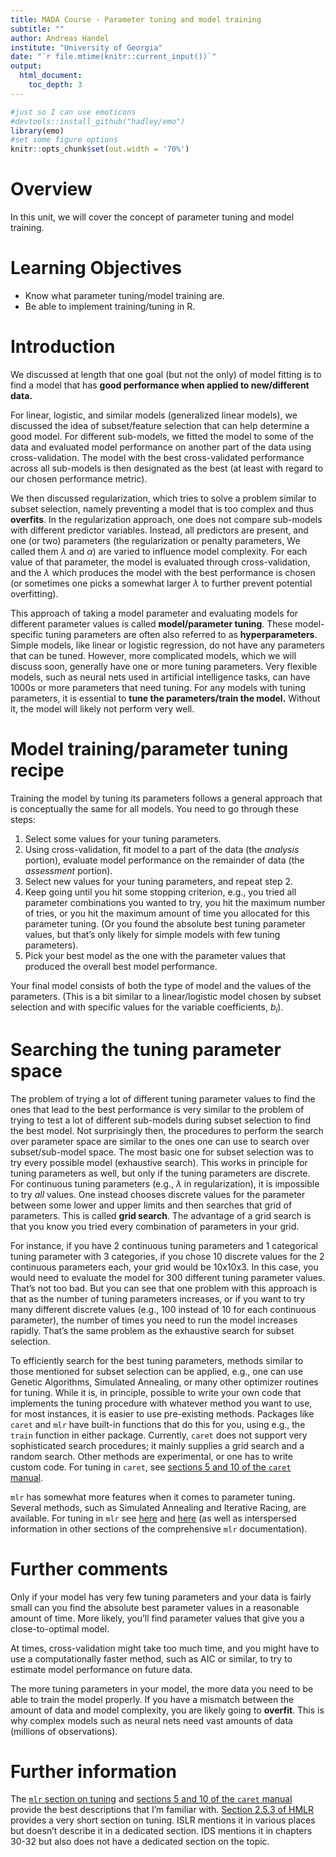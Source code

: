 ```yaml
---
title: MADA Course - Parameter tuning and model training
subtitle: ""
author: Andreas Handel
institute: "University of Georgia"
date: "`r file.mtime(knitr::current_input())`"
output: 
  html_document:
    toc_depth: 3
---
```


```r
#just so I can use emoticons
#devtools::install_github("hadley/emo")
library(emo)
#set some figure options
knitr::opts_chunk$set(out.width = '70%')
```



# Overview
In this unit, we will cover the concept of parameter tuning and model training.


# Learning Objectives
* Know what parameter tuning/model training are.
* Be able to implement training/tuning in R.



# Introduction

We discussed at length that one goal (but not the only) of model fitting is to find a model that has **good performance when applied to new/different data.** 

For linear, logistic, and similar models (generalized linear models), we discussed the idea of subset/feature selection that can help determine a good model. For different sub-models, we fitted the model to some of the data and evaluated model performance on another part of the data using cross-validation. The model with the best cross-validated performance across all sub-models is then designated as the best (at least with regard to our chosen performance metric).

We then discussed regularization, which tries to solve a problem similar to subset selection, namely preventing a model that is too complex and thus **overfits**. In the regularization approach, one does not compare sub-models with different predictor variables. Instead, all predictors are present, and one (or two) parameters (the regularization or penalty parameters, We called them $\lambda$ and $\alpha$) are varied to influence model complexity. For each value of that parameter, the model is evaluated through cross-validation, and the $\lambda$ which produces the model with the best performance is chosen (or sometimes one picks a somewhat larger $\lambda$ to further prevent potential overfitting).

This approach of taking a model parameter and evaluating models for different parameter values is called **model/parameter tuning**. These model-specific tuning parameters are often also referred to as **hyperparameters**. Simple models, like linear or logistic regression, do not have any parameters that can be tuned. However, more complicated models, which we will discuss soon, generally have one or more tuning parameters. Very flexible models, such as neural nets used in artificial intelligence tasks, can have 1000s or more parameters that need tuning. For any models with tuning parameters, it is essential to **tune the parameters/train the model.** Without it, the model will likely not perform very well.


# Model training/parameter tuning recipe

Training the model by tuning its parameters follows a general approach that is conceptually the same for all models. You need to go through these steps:

1. Select some values for your tuning parameters. 
2. Using cross-validation, fit model to a part of the data (the _analysis_ portion), evaluate model performance on the remainder of data (the _assessment_ portion).
3. Select new values for your tuning parameters, and repeat step 2.
4. Keep going until you hit some stopping criterion, e.g., you tried all parameter combinations you wanted to try, you hit the maximum number of tries, or you hit the maximum amount of time you allocated for this parameter tuning. (Or you found the absolute best tuning parameter values, but that's only likely for simple models with few tuning parameters).
5. Pick your best model as the one with the parameter values that produced the overall best model performance.

Your final model consists of both the type of model and the values of the parameters. (This is a bit similar to a linear/logistic model chosen by subset selection and with specific values for the variable coefficients, $b_i$).


# Searching the tuning parameter space

The problem of trying a lot of different tuning parameter values to find the ones that lead to the best performance is very similar to the problem of trying to test a lot of different sub-models during subset selection to find the best model. Not surprisingly then, the procedures to perform the search over parameter space are similar to the ones one can use to search over subset/sub-model space. The most basic one for subset selection was to try every possible model (exhaustive search). This works in principle for tuning parameters as well, but only if the tuning parameters are discrete. For continuous tuning parameters (e.g., $\lambda$ in regularization), it is impossible to try _all_ values. One instead chooses discrete values for the parameter between some lower and upper limits and then searches that grid of parameters. This is called **grid search**. The advantage of a grid search is that you know you tried every combination of parameters in your grid. 

For instance, if you have 2 continuous tuning parameters and 1 categorical tuning parameter with 3 categories, if you chose 10 discrete values for the 2 continuous parameters each, your grid would be 10x10x3. In this case, you would need to evaluate the model for 300 different tuning parameter values. That's not too bad. But you can see that one problem with this approach is that as the number of tuning parameters increases, or if you want to try many different discrete values (e.g., 100 instead of 10 for each continuous parameter), the number of times you need to run the model increases rapidly. That's the same problem as the exhaustive search for subset selection.

To efficiently search for the best tuning parameters, methods similar to those mentioned for subset selection can be applied, e.g., one can use Genetic Algorithms, Simulated Annealing, or many other optimizer routines for tuning. While it is, in principle, possible to write your own code that implements the tuning procedure with whatever method you want to use, for most instances, it is easier to use pre-existing methods. Packages like `caret` and `mlr` have built-in functions that do this for you, using e.g., the `train` function in either package. Currently, `caret` does not support very sophisticated search procedures; it mainly supplies a grid search and a random search. Other methods are experimental, or one has to write custom code. For tuning in `caret`, see [sections 5 and 10 of the `caret` manual](http://topepo.github.io/caret/).

`mlr` has somewhat more features when it comes to parameter tuning. Several methods, such as Simulated Annealing and Iterative Racing, are available. For tuning in `mlr` see [here](https://mlr.mlr-org.com/articles/tutorial/tune.html
) and [here](https://mlr.mlr-org.com/articles/tutorial/advanced_tune.html) (as well as interspersed information in other sections of the comprehensive `mlr` documentation). 


# Further comments

Only if your model has very few tuning parameters and your data is fairly small can you find the absolute best parameter values in a reasonable amount of time. More likely, you'll find parameter values that give you a close-to-optimal model.

At times, cross-validation might take too much time, and you might have to use a computationally faster method, such as AIC or similar, to try to estimate model performance on future data.

The more tuning parameters in your model, the more data you need to be able to train the model properly. If you have a mismatch between the amount of data and model complexity, you are likely going to **overfit**. This is why complex models such as neural nets need vast amounts of data (millions of observations). 


# Further information

The [`mlr` section on tuning](https://mlr.mlr-org.com/articles/tutorial/tune.html
) and [sections 5 and 10 of the `caret` manual](http://topepo.github.io/caret/) provide the best descriptions that I'm familiar with. [Section 2.5.3 of HMLR](https://bradleyboehmke.github.io/HOML/process.html#tune-overfit) provides a very short section on tuning. ISLR mentions it in various places but doesn't describe it in a dedicated section. IDS mentions it in chapters 30-32 but also does not have a dedicated section on the topic. 

